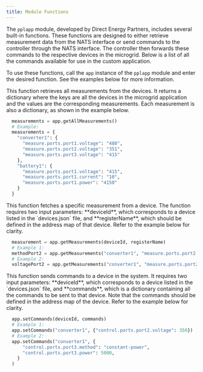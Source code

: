 ```yaml
---
title: Module Functions
---
```


The `pplapp` module, developed by Direct Energy Partners, includes several built-in functions. These functions are 
designed to either retrieve measurement data from the NATS interface or send commands to the controller through the 
NATS interface. The controller then forwards these commands to the respective devices in the microgrid. Below is a list 
of all the commands available for use in the custom application.

To use these functions, call the `app` instance of the `pplapp` module and enter the desired function. See the examples 
below for more information.

<Accordion title="getAllMeasurements">
  This function retrieves all measurements from the devices. It returns a dictionary where the keys are all the devices 
  in the microgrid application and the values are the corresponding measurements. Each measurement is also a dictionary, 
  as shown in the example below.
  
  ```python icon="python"
    measurements = app.getAllMeasurements()
    # Example:
    measurements = {
      "converter1": {
        "measure.ports.port1.voltage": "480",
        "measure.ports.port2.voltage": "351",
        "measure.ports.port3.voltage": "415"
      },
      "battery1": {
        "measure.ports.port1.voltage": "415",
        "measure.ports.port1.current": "10",
        "measure.ports.port1.power": "4150"
      }
    }
  ```
</Accordion>
    
<Accordion title="getMeasurement">
  This function fetches a specific measurement from a device. The function requires two input parameters: **deviceId**, which corresponds to a device listed in the `devices.json` file, and **registerName**, which should be defined in the address map of that device. Refer to the example below for clarity.
  
  ```python icon="python"
    measurement = app.getMeasurements(deviceId, registerName)
    # Example 1:
    methodPort2 = app.getMeasurements("converter1", "measure.ports.port2.method")
    # Example 2:
    voltagePort2 = app.getMeasurements("converter1", "measure.ports.port2.voltage")
  ```
</Accordion>
    
<Accordion title="setCommands">
  This function sends commands to a device in the system. It requires two input parameters: **deviceId**, which corresponds to a device listed in the `devices.json` file, and **commands**, which is a dictionary containing all the commands to be sent to that device. Note that the commands should be defined in the address map of the device. Refer to the example below for clarity.
    
  ```python icon="python"
    app.setCommands(deviceId, commands)
    # Example 1:
    app.setCommands("converter1", {"control.ports.port2.voltage": 350})
    # Example 2:
    app.setCommands("converter1", {
        "control.ports.port3.method": "constant-power",
        "control.ports.port3.power": 5000,
      }
    )
  ```
</Accordion>